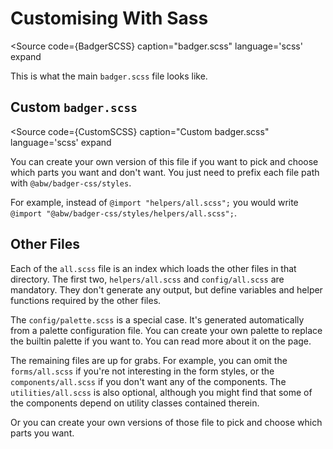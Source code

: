 
# Customising With Sass

<Source
  code={BadgerSCSS}
  caption="badger.scss"
  language='scss'
  expand
>
  This is what the main `badger.scss` file looks like.
</Source>

## Custom `badger.scss`

<Source
  code={CustomSCSS}
  caption="Custom badger.scss"
  language='scss'
  expand
>
  You can create your own version of this file if you want to pick and choose
  which parts you want and don't want. You just need to prefix each file path
  with `@abw/badger-css/styles`.

  For example, instead of `@import "helpers/all.scss";` you would write
  `@import "@abw/badger-css/styles/helpers/all.scss";`.
</Source>

## Other Files

Each of the `all.scss` file is an index which loads the other files in that
directory.  The first two, `helpers/all.scss` and `config/all.scss` are
mandatory.  They don't generate any output, but define variables and helper
functions required by the other files.

The `config/palette.scss` is a special case.  It's generated automatically
from a palette configuration file.  You can create your own palette to replace
the builtin palette if you want to.  You can read more about it on the
<PaletteLink/> page.

The remaining files are up for grabs.  For example, you can omit the
`forms/all.scss` if you're not interesting in the form styles, or the
`components/all.scss` if you don't want any of the components.  The
`utilities/all.scss` is also optional, although you might find that some of
the components depend on utility classes contained therein.

Or you can create your own versions of those file to pick and choose
which parts you want.

<SassFiles/>
